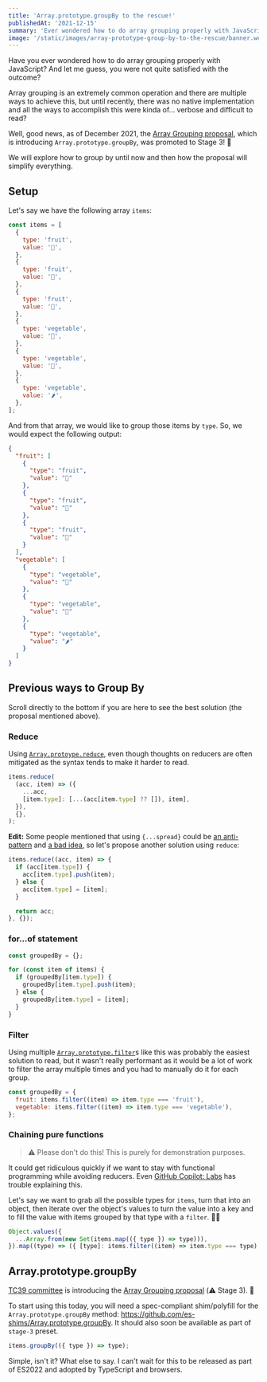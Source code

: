 ```yaml
---
title: 'Array.prototype.groupBy to the rescue!'
publishedAt: '2021-12-15'
summary: 'Ever wondered how to do array grouping properly with JavaScript? Good news, Array.prototype.groupBy is coming soon.'
image: '/static/images/array-prototype-group-by-to-the-rescue/banner.webp'
---
```


Have you ever wondered how to do array grouping properly with JavaScript? And let me guess, you were not quite satisfied with the outcome?

Array grouping is an extremely common operation and there are multiple ways to achieve this, but until recently, there was no native implementation and all the ways to accomplish this were kinda of... verbose and difficult to read?

Well, good news, as of December 2021, the [Array Grouping proposal](https://github.com/tc39/proposal-array-grouping), which is introducing `Array.prototype.groupBy`, was promoted to Stage 3! 🎉

We will explore how to group by until now and then how the proposal will simplify everything.

## Setup

Let's say we have the following array `items`:

```javascript
const items = [
  {
    type: 'fruit',
    value: '🍎',
  },
  {
    type: 'fruit',
    value: '🍇',
  },
  {
    type: 'fruit',
    value: '🍊',
  },
  {
    type: 'vegetable',
    value: '🥦',
  },
  {
    type: 'vegetable',
    value: '🥕',
  },
  {
    type: 'vegetable',
    value: '🌶️',
  },
];
```

And from that array, we would like to group those items by `type`. So, we would expect the following output:

```json
{
  "fruit": [
    {
      "type": "fruit",
      "value": "🍎"
    },
    {
      "type": "fruit",
      "value": "🍇"
    },
    {
      "type": "fruit",
      "value": "🍊"
    }
  ],
  "vegetable": [
    {
      "type": "vegetable",
      "value": "🥦"
    },
    {
      "type": "vegetable",
      "value": "🥕"
    },
    {
      "type": "vegetable",
      "value": "🌶️"
    }
  ]
}
```

## Previous ways to Group By

Scroll directly to the bottom if you are here to see the best solution (the proposal mentioned above).

### Reduce

Using [`Array.protoype.reduce`](https://developer.mozilla.org/en-US/docs/Web/JavaScript/Reference/Global_Objects/Array/Reduce), even though thoughts on reducers are often mitigated as the syntax tends to make it harder to read.

```javascript
items.reduce(
  (acc, item) => ({
    ...acc,
    [item.type]: [...(acc[item.type] ?? []), item],
  }),
  {},
);
```

**Edit:** Some people mentioned that using `{...spread}` could be [an anti-pattern](https://www.richsnapp.com/article/2019/06-09-reduce-spread-anti-pattern) and [a bad idea](https://prateeksurana.me/blog/why-using-object-spread-with-reduce-bad-idea/), so let's propose another solution using `reduce`:

```javascript
items.reduce((acc, item) => {
  if (acc[item.type]) {
    acc[item.type].push(item);
  } else {
    acc[item.type] = [item];
  }

  return acc;
}, {});
```

### for...of statement

```javascript
const groupedBy = {};

for (const item of items) {
  if (groupedBy[item.type]) {
    groupedBy[item.type].push(item);
  } else {
    groupedBy[item.type] = [item];
  }
}
```

### Filter

Using multiple [`Array.prototype.filter`](https://developer.mozilla.org/en-US/docs/Web/JavaScript/Reference/Global_Objects/Array/filter)s like this was probably the easiest solution to read, but it wasn't really performant as it would be a lot of work to filter the array multiple times and you had to manually do it for each group.

```javascript
const groupedBy = {
  fruit: items.filter((item) => item.type === 'fruit'),
  vegetable: items.filter((item) => item.type === 'vegetable'),
};
```

### Chaining pure functions

> ⚠️ Please don't do this! This is purely for demonstration purposes.

It could get ridiculous quickly if we want to stay with functional programming while avoiding reducers. Even [GitHub Copilot: Labs](https://github.com/github/feedback/discussions/8308) has trouble explaining this.

Let's say we want to grab all the possible types for `items`, turn that into an object, then iterate over the object's values to turn the value into a key and to fill the value with items grouped by that type with a `filter`. 😵‍💫

```javascript
Object.values({
  ...Array.from(new Set(items.map(({ type }) => type))),
}).map((type) => ({ [type]: items.filter((item) => item.type === type) }));
```

## Array.prototype.groupBy

[TC39 committee](https://tc39.es/) is introducing the [Array Grouping proposal](https://github.com/tc39/proposal-array-grouping) (⚠️ Stage 3). 🎉

To start using this today, you will need a spec-compliant shim/polyfill for the `Array.prototype.groupBy` method: https://github.com/es-shims/Array.prototype.groupBy. It should also soon be available as part of `stage-3` preset.

```javascript
items.groupBy(({ type }) => type);
```

Simple, isn't it? What else to say. I can't wait for this to be released as part of ES2022 and adopted by TypeScript and browsers.
